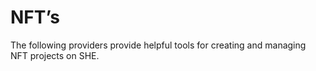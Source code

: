 
# NFT’s

The following providers provide helpful tools for creating and managing NFT
projects on SHE.

<AppCardsGridCategory category="nft" />
